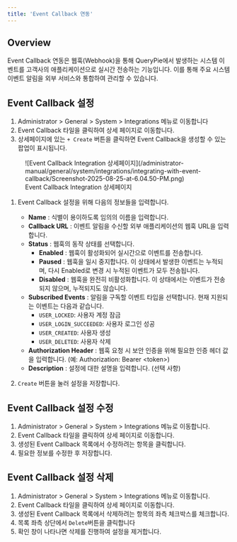 ```yaml
---
title: 'Event Callback 연동'
---
```


## Overview

Event Callback 연동은 웹훅(Webhook)을 통해 QueryPie에서 발생하는 시스템 이벤트를 고객사의 애플리케이션으로 실시간 전송하는 기능입니다. 이를 통해 주요 시스템 이벤트 알림을 외부 서비스와 통합하여 관리할 수 있습니다.


## Event Callback 설정

1. Administrator &gt; General &gt; System &gt; Integrations 메뉴로 이동합니다
2. Event Callback 타일을 클릭하여 상세 페이지로 이동합니다. 
3. 상세페이지에 있는 `+ Create` 버튼을 클릭하면 Event Callback을 생성할 수 있는 팝업이 표시됩니다.

<figure data-layout="center" data-align="center">
![Event Callback Integration 상세페이지](/administrator-manual/general/system/integrations/integrating-with-event-callback/Screenshot-2025-08-25-at-6.04.50-PM.png)
<figcaption>
Event Callback Integration 상세페이지
</figcaption>
</figure>

1. Event Callback 설정을 위해 다음의 정보들을 입력합니다.
    *  **Name** : 식별이 용이하도록 임의의 이름을 입력합니다.
    *  **Callback URL** : 이벤트 알림을 수신할 외부 애플리케이션의 웹훅 URL을 입력합니다.
    *  **Status** : 웹훅의 동작 상태를 선택합니다.
        *  **Enabled** : 웹훅이 활성화되어 실시간으로 이벤트를 전송합니다.
        *  **Paused** : 웹훅을 일시 중지합니다. 이 상태에서 발생한 이벤트는 누적되며, 다시 Enabled로 변경 시 누적된 이벤트가 모두 전송됩니다.
        *  **Disabled** : 웹훅을 완전히 비활성화합니다. 이 상태에서는 이벤트가 전송되지 않으며, 누적되지도 않습니다.
    *  **Subscribed Events** : 알림을 구독할 이벤트 타입을 선택합니다. 현재 지원되는 이벤트는 다음과 같습니다.
        * `USER_LOCKED`: 사용자 계정 잠금
        * `USER_LOGIN_SUCCEEDED`: 사용자 로그인 성공
        * `USER_CREATED`: 사용자 생성
        * `USER_DELETED`: 사용자 삭제
    *  **Authorization Header** : 웹훅 요청 시 보안 인증을 위해 필요한 인증 헤더 값을 입력합니다. (예: Authorization: Bearer &lt;token&gt;)
    *  **Description** : 설정에 대한 설명을 입력합니다. (선택 사항)<br/>


1. `Create` 버튼을 눌러 설정을 저장합니다.

## Event Callback 설정 수정

1. Administrator &gt; General &gt; System &gt; Integrations 메뉴로 이동합니다.
2. Event Callback 타일을 클릭하여 상세 페이지로 이동합니다.
3. 생성된 Event Callback 목록에서 수정하려는 항목을 클릭합니다.
4. 필요한 정보를 수정한 후 저장합니다.

## Event Callback 설정 삭제

1. Administrator &gt; General &gt; System &gt; Integrations 메뉴로 이동합니다.
2. Event Callback 타일을 클릭하여 상세 페이지로 이동합니다.
3. 생성된 Event Callback 목록에서 삭제하려는 항목의 좌측 체크박스를 체크합니다.
4. 목록 좌측 상단에서 `Delete`버튼을 클릭합니다
5. 확인 창이 나타나면 삭제를 진행하여 설정을 제거합니다.
